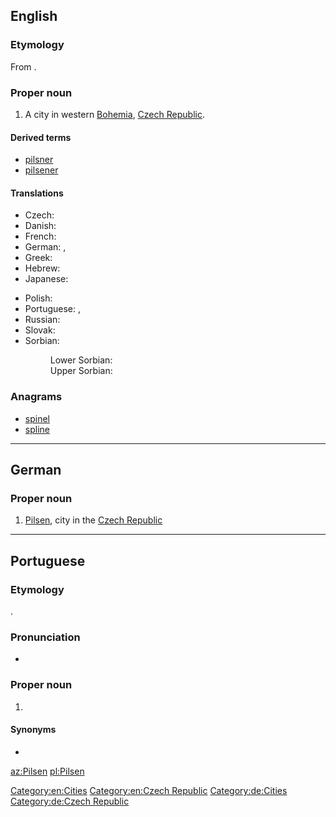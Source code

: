 {{also|pilsen}}
==English==
{{wikipedia}}

===Etymology===
From {{der|en|de|Pilsen}}.

===Proper noun===
{{en-proper noun}}

# A city in western [[Bohemia]], [[Czech Republic]].

====Derived terms====
* [[pilsner]]
* [[pilsener]]

====Translations====
{{trans-top|city in the Czech Republic}}
* Czech: {{t+|cs|Plzeň|f}}
* Danish: {{t|da|Plzeň}}
* French: {{t|fr|Pilsen|m}}
* German: {{t|de|Pilsen|n}}, {{t+|de|Plzeň|n}}
* Greek: {{t|el|Πίλσεν}}
* Hebrew: {{t|he|פלזן}}
* Japanese: {{t|ja|ピルゼン|tr=Piruzen|sc=Jpan}}
{{trans-mid}}
* Polish: {{t+|pl|Pilzno|n}}
* Portuguese: {{t|pt|Pilsen|f}}, {{t|pt|Plzen|f}}
* Russian: {{t|ru|Пльзень|m}}
* Slovak: {{t|sk|Plzeň|f}}
* Sorbian:
*: Lower Sorbian: {{t|dsb|Plzeň}}
*: Upper Sorbian: {{t|hsb|Pilzeń}}
{{trans-bottom}}

===Anagrams===
* [[spinel#English|spinel]]
* [[spline#English|spline]]

[[Category:en:Cities]]
[[Category:en:Czech Republic]]

----

==German==
{{wikipedia|lang=de}}

===Proper noun===
{{de-proper noun|n}}

# [[#English|Pilsen]], city in the [[Czech Republic]]

[[Category:de:Cities]]
[[Category:de:Czech Republic]]

----

==Portuguese==

===Etymology===
{{bor|pt|de|Pilsen}}.

===Pronunciation===
* {{a|Brazil}} {{IPA|/ˈpiw.sẽj̃/|lang=pt}}

===Proper noun===
{{pt-proper noun|f}}

# {{place|pt|city|c/Czech Republic|t1=Pilsen|t2=Plzen}}

====Synonyms====
* {{l|pt|Plzen}}

[[az:Pilsen]]
[[pl:Pilsen]]